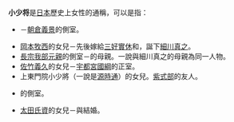 {{japanese|japanese=小少将|kana=こしょうしょう|romaji=Koshōshō|舊寫=小少將}}
'''小少将'''是[[日本|日本]]歷史上女性的通稱，可以是指：
*{{link-ja|小少將 (朝倉義景側室)|小少将 (朝倉義景側室)}}－[[朝倉義景|朝倉義景]]的側室。
*[[岡本牧西|岡本牧西]]的女兒－先後嫁給[[三好實休|三好實休]]和{{link-ja|篠原自遁|篠原自遁}}，誕下[[細川真之|細川真之]]。
*[[長宗我部元親|長宗我部元親]]的側室－{{link-ja|長宗我部右近大夫|長宗我部右近大夫}}的母親。一說與細川真之的母親為同一人物。
*[[佐竹義久|佐竹義久]]的女兒－[[宇都宮國綱|宇都宮國綱]]的正室。
*上東門院小少將{{link-ja|源扶義|源扶義}}（一說是[[源時通|源時通]]）的女兒。[[紫式部|紫式部]]的友人。
*{{link-ja|常盤井宮滿仁親王|常盤井宮滿仁親王}}的側室。
*[[太田氏資|太田氏資]]的女兒－與{{link-ja|太田源五郎|太田源五郎}}結婚。

{{disambig|Cat=三字亞洲相關消歧義}}